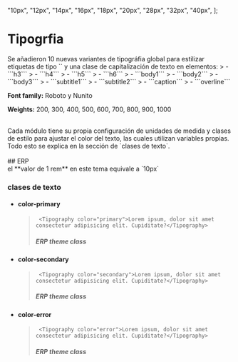 
  "10px",
  "12px",
  "14px",
  "16px",
  "18px",
  "20px",
  "28px",
  "32px",
  "40px",
];


<style>
  {`
  .container-gap{
    gap:10px
  }
 .color-primary{
    color:#1e62a1;
  }
 .color-accent{
    color:#0CBBE2;
  }
 .color-error{
    color:#D14343;
  }
`}
</style>

<Meta title="Design System/Tipografia" />

# Tipogrfia

<div class="mt-3"> 
Se añadieron 10 nuevas variantes de tipográfia global para estilizar etiquetas de tipo `<Typography>` y una clase de capitalización de texto en elementos: 
 > -  ```h3``` 
 > -  ```h4``` 
 > -  ```h5```      
 > -  ```h6```
 > -  ```body1```
 > -  ```body2```
 > -  ```body3```
 > -  ```subtitle1```
 > -  ```subtitle2```
 > -  ```caption```
 > -  ```overline```

**Font family:** Roboto y Nunito

**Weights:** 200, 300, 400, 500, 600, 700, 800, 900, 1000

<br/>
Cada módulo tiene su propia configuración de unidades de medida y clases de estilo para ajustar el color del texto, las cuales utilizan variables propias. Todo esto se explica en la sección de `clases de texto`.
</div>

<br />
## ERP
<br />
el **valor de 1 rem** en este tema equivale a `10px`
<Typeset fontSizes={typographyERP} />

### clases de texto

- #### color-primary

  > ```
  >  <Tipography color="primary">Lorem ipsum, dolor sit amet consectetur adipisicing elit. Cupiditate?</Tipography>
  > ```
  >
  > <Canvas>
  >   <h5 class="color-primary">ERP theme class</h5>
  > </Canvas>

- #### color-secondary

  > ```
  >  <Tipography color="secondary">Lorem ipsum, dolor sit amet consectetur adipisicing elit. Cupiditate?</Tipography>
  > ```
  >
  > <Canvas>
  >   <h5 class="color-accent">ERP theme class</h5>
  > </Canvas>

- #### color-error

  > ```
  >  <Tipography color="error">Lorem ipsum, dolor sit amet consectetur adipisicing elit. Cupiditate?</Tipography>
  > ```
  >
  > <Canvas>
  >   <h5 class="color-error">ERP theme class</h5>
  > </Canvas>
